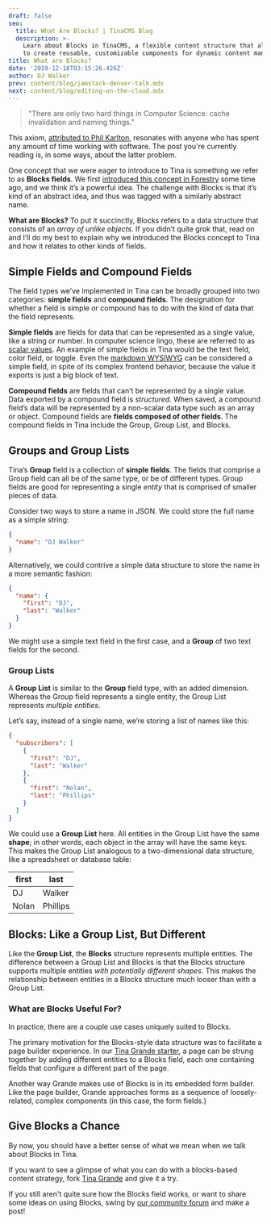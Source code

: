 ```yaml
---
draft: false
seo:
  title: What Are Blocks? | TinaCMS Blog
  description: >-
    Learn about Blocks in TinaCMS, a flexible content structure that allows you
    to create reusable, customizable components for dynamic content management
title: What are Blocks?
date: '2019-12-18T03:15:26.426Z'
author: DJ Walker
prev: content/blog/jamstack-denver-talk.mdx
next: content/blog/editing-on-the-cloud.mdx
---
```


> "There are only two hard things in Computer Science: cache invalidation and naming things."

This axiom, [attributed to Phil Karlton](http://www.tbray.org/ongoing/When/200x/2005/12/23/UPI), resonates with anyone who has spent any amount of time working with software. The post you're currently reading is, in some ways, about the latter problem.

One concept that we were eager to introduce to Tina is something we refer to as **Blocks fields**. We first [introduced this concept in Forestry](https://forestry.io/blog/sawmill-layout-composer-for-hugo-and-forestry/) some time ago, and we think it’s a powerful idea. The challenge with Blocks is that it’s kind of an abstract idea, and thus was tagged with a similarly abstract name.

**What are Blocks?** To put it succinctly, Blocks refers to a data structure that consists of an *array of unlike objects*. If you didn’t quite grok that, read on and I’ll do my best to explain why we introduced the Blocks concept to Tina and how it relates to other kinds of fields.

## Simple Fields and Compound Fields

The field types we’ve implemented in Tina can be broadly grouped into two categories: **simple fields** and **compound fields**. The designation for whether a field is simple or compound has to do with the kind of data that the field represents.

**Simple fields** are fields for data that can be represented as a single value, like a string or number. In computer science lingo, these are referred to as [scalar values](https://softwareengineering.stackexchange.com/questions/238033/what-does-it-mean-when-data-is-scalar). An example of simple fields in Tina would be the text field, color field, or toggle. Even the [markdown WYSIWYG](/docs/editing/markdown) can be considered a simple field, in spite of its complex frontend behavior, because the value it exports is just a big block of text.

**Compound fields** are fields that can’t be represented by a single value. Data exported by a compound field is *structured.* When saved, a compound field’s data will be represented by a non-scalar data type such as an array or object. Compound fields are **fields composed of other fields**. The compound fields in Tina include the Group, Group List, and Blocks.

## Groups and Group Lists

Tina’s **Group** field is a collection of **simple fields**. The fields that comprise a Group field can all be of the same type, or be of different types. Group fields are good for representing a single *entity* that is comprised of smaller pieces of data.

Consider two ways to store a name in JSON. We could store the full name as a simple string:

```json
{
  "name": "DJ Walker"
}
```

Alternatively, we could contrive a simple data structure to store the name in a more semantic fashion:

```json
{
  "name": {
    "first": "DJ",
    "last": "Walker"
  }
}
```

We might use a simple text field in the first case, and a **Group** of two text fields for the second.

### Group Lists

<Diagram alt="diagram of linked circles" src="/img/blog/fig-group-grouplist.svg" />

A **Group List** is similar to the **Group** field type, with an added dimension. Whereas the Group field represents a single entity, the Group List represents *multiple entities*.

Let’s say, instead of a single name, we’re storing a list of names like this:

```json
{
  "subscribers": [
    {
      "first": "DJ",
      "last": "Walker"
    },
    {
      "first": "Nolan",
      "last": "Phillips"
    }
  ]
}
```

We could use a **Group List** here. All entities in the Group List have the same **shape**; in other words, each object in the array will have the same keys. This makes the Group List analogous to a two-dimensional data structure, like a spreadsheet or database table:

| **first** | **last** |
| --------- | -------- |
| DJ        | Walker   |
| Nolan     | Phillips |

## Blocks: Like a Group List, But Different

<Diagram alt="diagram of different shapes linked together" src="/img/blog/fig-blocks.svg" />

Like the **Group List**, the **Blocks** structure represents multiple entities. The difference between a Group List and Blocks is that the Blocks structure supports multiple entities *with potentially different shapes*. This makes the relationship between entities in a Blocks structure much looser than with a Group List.

### What are Blocks Useful For?

In practice, there are a couple use cases uniquely suited to Blocks.

The primary motivation for the Blocks-style data structure was to facilitate a page builder experience. In our [Tina Grande starter](https://github.com/tinacms/tina-starter-grande), a page can be strung together by adding different entities to a Blocks field, each one containing fields that configure a different part of the page.

Another way Grande makes use of Blocks is in its embedded form builder. Like the page builder, Grande approaches forms as a sequence of loosely-related, complex components (in this case, the form fields.)

## Give Blocks a Chance

By now, you should have a better sense of what we mean when we talk about Blocks in Tina.

If you want to see a glimpse of what you can do with a blocks-based content strategy, fork [Tina Grande](https://github.com/tinacms/tina-starter-grande) and give it a try.

If you still aren't quite sure how the Blocks field works, or want to share some ideas on using Blocks, swing by [our community forum](https://community.tinacms.org/) and make a post!

